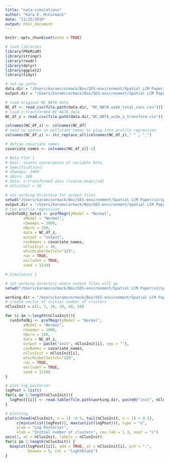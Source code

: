 ```yaml
---
title: "nata-simulations"
author: "Kara E. McCormack"
date: "11/25/2019"
output: html_document
---
```


```r
knitr::opts_chunk$set(echo = TRUE)
```

```r
# load libraries
library(PReMiuM)
library(stringr)
library(readr)
library(dplyr)
library(ggplot2)
library(tidyr)
```

```r
# set up paths
data.dir = "/Users/karamccormack/Box/SES-environment/Spatial LCM Paper/Data/"
output.dir = "/Users/karamccormack/Box/SES-environment/Spatial LCM Paper/Output/"

# load original NC NATA data
NC_df <- read_csv(file.path(data.dir, "NC_NATA_wide_total_conc.csv"))[,-1]
# load z-transformed NC NATA data
NC_df_z = read.csv(file.path(data.dir,"NC_NATA_wide_z_transform.csv"))[,-1]

colnames(NC_df_z) <- colnames(NC_df)
# need no spaces in pollutant names to plug into profile regression
colnames(NC_df_z) <- str_replace_all(colnames(NC_df_z)," " , "_")

# define covariate names
covariate_names <- colnames(NC_df_z)[-1]
```

```r
# Beta Plot 1
# Goal: assess convergence of variable beta 
# Specifications:
# nSweeps: 1000
# nBurn: 100
# data: z-transformed data ((value-mean)/sd)
# nClusInit = 30

# set working directory for output files
setwd("/Users/karamccormack/Box/SES-environment/Spatial LCM Paper/v2/spatial-mpe-ses/output/scratch/Beta_1/")
output.dir = "/Users/karamccormack/Box/SES-environment/Spatial LCM Paper/v2/spatial-mpe-ses/output/scratch/Beta_1/"
# run profile regression
runInfoObj_beta1 <- profRegr(yModel = "Normal",
        xModel = "Normal",
        nSweeps = 1000,
        nBurn = 100,
        data = NC_df_z,
        output = "output",
        covNames = covariate_names,
        nClusInit = 30,
        whichLabelSwitch="123",
        run = TRUE,
        excludeY = TRUE, 
        seed = 1234)

```


```r
# Simulation 1

# set working directory where output files will go
setwd("/Users/karamccormack/Box/SES-environment/Spatial LCM Paper/v2/spatial-mpe-ses/output/scratch/Simulation1/")

working.dir = "/Users/karamccormack/Box/SES-environment/Spatial LCM Paper/v2/spatial-mpe-ses/output/scratch/Simulation1/"
# create vector of initial number of clusters
nClusInit = c(5, 7, 10, 20, 40, 50)

for (i in 1:length(nClusInit)){
  runInfoObj <- profRegr(yModel = "Normal",
        xModel = "Normal",
        nSweeps = 1000,
        nBurn = 100,
        data = NC_df_z,
        output = paste("init", nClusInit[i], sep = ""),
        covNames = covariate_names,
        nClusInit = nClusInit[i],
        whichLabelSwitch="123",
        run = TRUE,
        excludeY = TRUE, 
        seed = 1234)
}

# plot log posterior
logPost = list()
for(i in 1:length(nClusInit)){
  logPost[[i]] <- read.table(file.path(working.dir, paste0("init", nClusInit[i], "_logPost.txt")))[,1]
}

# plotting
plot(c(head(nClusInit, n = 1) -0.5, tail(nClusInit, n = 1) + 0.5),
     c(min(unlist(logPost)), max(unlist(logPost))), type = "n",
     ylab = "Log Posterior",
     xlab = "Initial number of clusters", cex.lab = 1.3, xaxt = "n")
axis(1, at = nClusInit, labels = nClusInit)
for(i in 1:length(nClusInit)) {
  boxplot(logPost[[i]], add = TRUE, at = nClusInit[i], pch = ".",
          boxwex = 5, col = "lightblue1")
}

```



